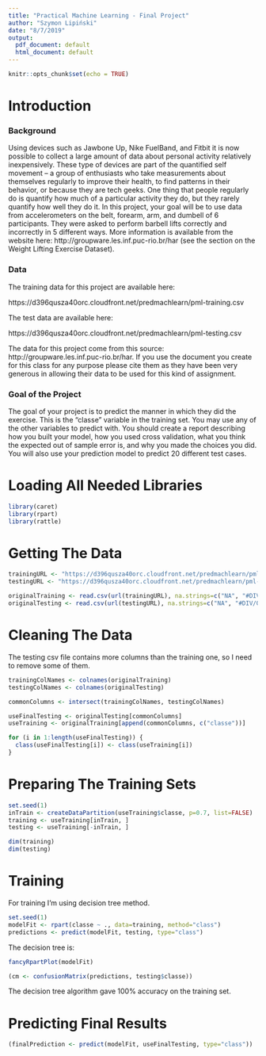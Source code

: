 ```yaml
---
title: "Practical Machine Learning - Final Project"
author: "Szymon Lipiński"
date: "8/7/2019"
output:
  pdf_document: default
  html_document: default
---
```


```r
knitr::opts_chunk$set(echo = TRUE)
```

# Introduction

### Background

Using devices such as Jawbone Up, Nike FuelBand, and Fitbit it is now possible to collect a large amount of data about personal activity relatively inexpensively. These type of devices are part of the quantified self movement – a group of enthusiasts who take measurements about themselves regularly to improve their health, to find patterns in their behavior, or because they are tech geeks. One thing that people regularly do is quantify how much of a particular activity they do, but they rarely quantify how well they do it. In this project, your goal will be to use data from accelerometers on the belt, forearm, arm, and dumbell of 6 participants. They were asked to perform barbell lifts correctly and incorrectly in 5 different ways. More information is available from the website here: http://groupware.les.inf.puc-rio.br/har (see the section on the Weight Lifting Exercise Dataset). 

### Data

The training data for this project are available here:

https://d396qusza40orc.cloudfront.net/predmachlearn/pml-training.csv

The test data are available here:

https://d396qusza40orc.cloudfront.net/predmachlearn/pml-testing.csv

The data for this project come from this source: http://groupware.les.inf.puc-rio.br/har. If you use the document you create for this class for any purpose please cite them as they have been very generous in allowing their data to be used for this kind of assignment. 

### Goal of the Project

The goal of your project is to predict the manner in which they did the exercise. This is the "classe" variable in the training set. You may use any of the other variables to predict with. You should create a report describing how you built your model, how you used cross validation, what you think the expected out of sample error is, and why you made the choices you did. You will also use your prediction model to predict 20 different test cases. 

# Loading All Needed Libraries

```r
library(caret)
library(rpart)
library(rattle)
```

# Getting The Data

```r
trainingURL <- "https://d396qusza40orc.cloudfront.net/predmachlearn/pml-training.csv"
testingURL <- "https://d396qusza40orc.cloudfront.net/predmachlearn/pml-testing.csv"

originalTraining <- read.csv(url(trainingURL), na.strings=c("NA", "#DIV/0!", ""))
originalTesting <- read.csv(url(testingURL), na.strings=c("NA", "#DIV/0!", ""))

```

# Cleaning The Data

The testing csv file contains more columns than the training one, so I need to remove some of them.

```r
trainingColNames <- colnames(originalTraining)
testingColNames <- colnames(originalTesting)

commonColumns <- intersect(trainingColNames, testingColNames)

useFinalTesting <- originalTesting[commonColumns]
useTraining <- originalTraining[append(commonColumns, c("classe"))]

for (i in 1:length(useFinalTesting)) {
  class(useFinalTesting[i]) <- class(useTraining[i])
}

```

# Preparing The Training Sets

```r
set.seed(1)
inTrain <- createDataPartition(useTraining$classe, p=0.7, list=FALSE)
training <- useTraining[inTrain, ]
testing <- useTraining[-inTrain, ]
```

```r
dim(training)
dim(testing)
```

# Training

For training I'm using decision tree method.

```r
set.seed(1)
modelFit <- rpart(classe ~ ., data=training, method="class")
predictions <- predict(modelFit, testing, type="class")
```
 
The decision tree is:
```r
fancyRpartPlot(modelFit)
```

```r
(cm <- confusionMatrix(predictions, testing$classe))
```

The decision tree algorithm gave 100% accuracy on the training set.

# Predicting Final Results

```r
(finalPrediction <- predict(modelFit, useFinalTesting, type="class"))
```




